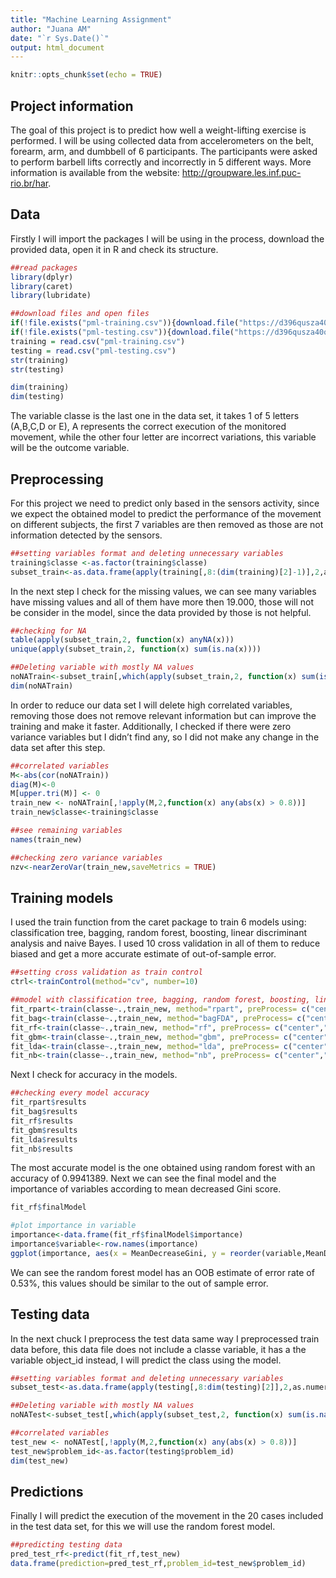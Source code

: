 ```yaml
---
title: "Machine Learning Assignment"
author: "Juana AM"
date: "`r Sys.Date()`"
output: html_document
---
```


```r
knitr::opts_chunk$set(echo = TRUE)
```

## Project information

The goal of this project is to predict how well a weight-lifting exercise is performed. I will be using collected data from accelerometers on the belt, forearm, arm, and dumbbell of 6 participants. The participants were asked to perform barbell lifts correctly and incorrectly in 5 different ways. More information is available from the website: <http://groupware.les.inf.puc-rio.br/har>.

## Data

Firstly I will import the packages I will be using in the process, download the provided data, open it in R and check its structure.

```r
##read packages
library(dplyr)
library(caret)
library(lubridate)

##download files and open files
if(!file.exists("pml-training.csv")){download.file("https://d396qusza40orc.cloudfront.net/predmachlearn/pml-training.csv", destfile = "~/pml-training.csv")}
if(!file.exists("pml-testing.csv")){download.file("https://d396qusza40orc.cloudfront.net/predmachlearn/pml-testing.csv", destfile = "~/pml-testing.csv")}
training = read.csv("pml-training.csv")
testing = read.csv("pml-testing.csv")
str(training)
str(testing)
```

```r
dim(training)
dim(testing)
```

The variable classe is the last one in the data set, it takes 1 of 5 letters (A,B,C,D or E), A represents the correct execution of the monitored movement, while the other four letter are incorrect variations, this variable will be the outcome variable.

## Preprocessing

For this project we need to predict only based in the sensors activity, since we expect the obtained model to predict the performance of the movement on different subjects, the first 7 variables are then removed as those are not information detected by the sensors.

```r
##setting variables format and deleting unnecessary variables
training$classe <-as.factor(training$classe)
subset_train<-as.data.frame(apply(training[,8:(dim(training)[2]-1)],2,as.numeric))
```

In the next step I check for the missing values, we can see many variables have missing values and all of them have more then 19.000, those will not be consider in the model, since the data provided by those is not helpful.

```r
##checking for NA
table(apply(subset_train,2, function(x) anyNA(x)))
unique(apply(subset_train,2, function(x) sum(is.na(x))))

##Deleting variable with mostly NA values
noNATrain<-subset_train[,which(apply(subset_train,2, function(x) sum(is.na(x)))<19000)]
dim(noNATrain)
```

In order to reduce our data set I will delete high correlated variables, removing those does not remove relevant information but can improve the training and make it faster. Additionally, I checked if there were zero variance variables but I didn't find any, so I did not make any change in the data set after this step.

```r
##correlated variables
M<-abs(cor(noNATrain))
diag(M)<-0
M[upper.tri(M)] <- 0
train_new <- noNATrain[,!apply(M,2,function(x) any(abs(x) > 0.8))]
train_new$classe<-training$classe

##see remaining variables
names(train_new)

##checking zero variance variables
nzv<-nearZeroVar(train_new,saveMetrics = TRUE)
```

## Training models

I used the train function from the caret package to train 6 models using: classification tree, bagging, random forest, boosting, linear discriminant analysis and naive Bayes. I used 10 cross validation in all of them to reduce biased and get a more accurate estimate of out-of-sample error.

```r
##setting cross validation as train control
ctrl<-trainControl(method="cv", number=10)

##model with classification tree, bagging, random forest, boosting, linear discriminant analysis and naive Bayes.
fit_rpart<-train(classe~.,train_new, method="rpart", preProcess= c("center","scale"),trControl = ctrl)
fit_bag<-train(classe~.,train_new, method="bagFDA", preProcess= c("center","scale"),trControl = ctrl)
fit_rf<-train(classe~.,train_new, method="rf", preProcess= c("center","scale"),trControl = ctrl)
fit_gbm<-train(classe~.,train_new, method="gbm", preProcess= c("center","scale"),trControl = ctrl,verbose=FALSE)
fit_lda<-train(classe~.,train_new, method="lda", preProcess= c("center","scale"),trControl = ctrl)
fit_nb<-train(classe~.,train_new, method="nb", preProcess= c("center","scale"),trControl = ctrl)
```

Next I check for accuracy in the models.

```r
##checking every model accuracy
fit_rpart$results
fit_bag$results
fit_rf$results
fit_gbm$results
fit_lda$results
fit_nb$results
```

The most accurate model is the one obtained using random forest with an accuracy of 0.9941389. Next we can see the final model and the importance of variables according to mean decreased Gini score.

```r
fit_rf$finalModel

#plot importance in variable
importance<-data.frame(fit_rf$finalModel$importance)
importance$variable<-row.names(importance)
ggplot(importance, aes(x = MeanDecreaseGini, y = reorder(variable,MeanDecreaseGini))) + geom_col() + ylab("Variable") + xlab("Mean Decrease Gini")
```

We can see the random forest model has an OOB estimate of error rate of 0.53%, this values should be similar to the out of sample error.

## Testing data

In the next chuck I preprocess the test data same way I preprocessed train data before, this data file does not include a classe variable, it has a the variable object_id instead, I will predict the class using the model.

```r
##setting variables format and deleting unnecessary variables
subset_test<-as.data.frame(apply(testing[,8:dim(testing)[2]],2,as.numeric))

##Deleting variable with mostly NA values
noNATest<-subset_test[,which(apply(subset_test,2, function(x) sum(is.na(x)))<20)]

##correlated variables
test_new <- noNATest[,!apply(M,2,function(x) any(abs(x) > 0.8))]
test_new$problem_id<-as.factor(testing$problem_id)
dim(test_new)
```

## Predictions

Finally I will predict the execution of the movement in the 20 cases included in the test data set, for this we will use the random forest model.

```r
##predicting testing data
pred_test_rf<-predict(fit_rf,test_new)
data.frame(prediction=pred_test_rf,problem_id=test_new$problem_id)
```
